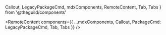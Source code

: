   Callout,
  LegacyPackageCmd,
  mdxComponents,
  RemoteContent,
  Tab,
  Tabs
} from '@theguild/components'


<RemoteContent
  components={{
    ...mdxComponents,
    Callout,
    PackageCmd: LegacyPackageCmd,
    Tab,
    Tabs
  }}
/>
